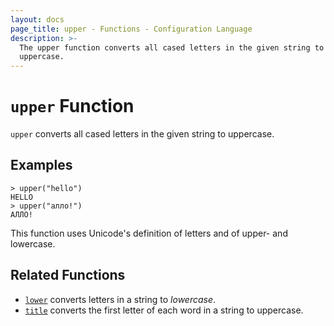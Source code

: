 ```yaml
---
layout: docs
page_title: upper - Functions - Configuration Language
description: >-
  The upper function converts all cased letters in the given string to
  uppercase.
---
```


# `upper` Function

`upper` converts all cased letters in the given string to uppercase.

## Examples

```shell-session
> upper("hello")
HELLO
> upper("алло!")
АЛЛО!
```

This function uses Unicode's definition of letters and of upper- and lowercase.

## Related Functions

- [`lower`](/nomad/docs/reference/hcl2/functions/string/lower) converts letters in a string to _lowercase_.
- [`title`](/nomad/docs/reference/hcl2/functions/string/title) converts the first letter of each word in a string to uppercase.
